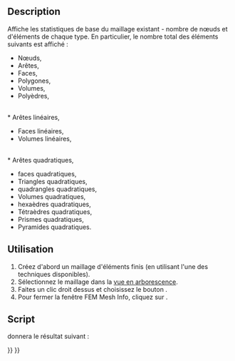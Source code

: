 <languages/>

{{Docnav/fr
|[[FEM_MeshClear/fr|Effacer le maillage FEM]]
|[[FEM_Preferences/fr|Préférences]]
|[[FEM_Workbench/fr|Atelier FEM]]
|IconL=FEM_MeshClear.svg
|IconR=
|IconC=Workbench_FEM.svg
}}

{{GuiCommand/fr
|Name=FEM MeshDisplayInfo
|Name/fr=FEM Informations du maillage FEM
|MenuLocation=Menu contextuel sur l'objet maillé → Afficher les informations sur le maillage de l'atelier FEM
|Workbenches=[[FEM_Workbench/fr|FEM]]
|SeeAlso=[[FEM_tutorial/fr|FEM Tutoriel]]
}}

==Description==

Affiche les statistiques de base du maillage existant - nombre de nœuds et d'éléments de chaque type. En particulier, le nombre total des éléments suivants est affiché :
* Nœuds,
* Arêtes,
* Faces,
* Polygones,
* Volumes,
* Polyèdres,
<br>
* Arêtes linéaires,
* Faces linéaires,
* Volumes linéaires,
<br>
* Arêtes quadratiques,
* faces quadratiques,
* Triangles quadratiques,
* quadrangles quadratiques,
* Volumes quadratiques,
* hexaèdres quadratiques,
* Tétraèdres quadratiques,
* Prismes quadratiques,
* Pyramides quadratiques.

<span id="Usage"></span>
==Utilisation==

# Créez d'abord un maillage d'éléments finis (en utilisant l'une des techniques disponibles).
# Sélectionnez le maillage dans la [[Tree_view/fr|vue en arborescence]].
# Faites un clic droit dessus et choisissez le bouton {{Button|[[Image:FEM MeshDisplayInfo.svg|16px]] [[FEM_MeshDisplayInfo/fr|Afficher les informations sur le maillage de l'atelier FEM]]}}.
# Pour fermer la fenêtre FEM Mesh Info, cliquez sur {{Button|OK}}.

<span id="Scripting"></span>
==Script==

{{code|code=
# setup some model with a fem mesh to print information from
from femexamples.ccx_cantilever_faceload import setup
setup()
# print the fem mesh information
print(App.ActiveDocument.Mesh.FemMesh)
}}

donnera le résultat suivant :

{{code|code=
>>> print(App.ActiveDocument.Mesh.FemMesh)
========================== Dump contents of mesh ==========================


1) Total number of nodes:      	228
2) Total number of edges:      	0
3) Total number of faces:      	0
4) Total number of polygons:   	0
5) Total number of volumes:    	79
6) Total number of polyhedrons:	0

7) Total number of linear edges:	0
8) Total number of linear faces:	0
9) Total number of linear volumes:	0

10) Total number of quadratic edges:	0
11) Total number of quadratic faces:	0
12) Total number of quadratic volumes:	79
12.1) Number of quadratic hexahedrons: 	0
12.2) Number of quadratic tetrahedrons:	79
12.3) Number of quadratic prisms:      	0
12.4) Number of quadratic pyramids:    	0

===========================================================================
}}


{{Docnav/fr
|[[FEM_MeshClear/fr|Effacer le maillage FEM]]
|[[FEM_Preferences/fr|Préférences]]
|[[FEM_Workbench/fr|Atelier FEM]]
|IconL=FEM_MeshClear.svg
|IconR=
|IconC=Workbench_FEM.svg
}}

{{FEM Tools navi{{#translation:}}}}
{{Userdocnavi{{#translation:}}}}